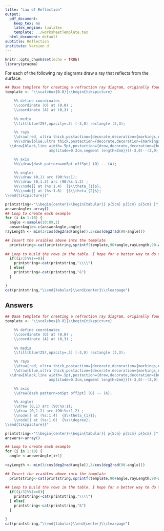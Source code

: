 ```yaml
---
title: "Law of Reflection"
output:
  pdf_document: 
    keep_tex: no
    latex_engine: lualatex
    template: ../worksheetTemplate.tex
  html_document: default
subtitle: Reflection
institute: Version d
---
```


```r
knitr::opts_chunk$set(echo = TRUE)
library(pracma)
```

For each of the following ray diagrams draw a ray that reflects from the surface.

```r

## Base template for creating a refraction ray diagram, originally found here: http://texample.net/tikz/examples/refraction/
template <- "\\scalebox{0.8}{\\begin{tikzpicture}

    %% define coordinates
    \\coordinate (O) at (0,0) ;
    \\coordinate (A) at (0,3) ;
    
    %% media
    \\fill[blue!25!,opacity=.3] (-3,0) rectangle (3,3);

    %% rays
    \\draw[red, ultra thick,postaction={decorate,decoration={markings,mark=at position .65 with {\\arrow[scale=1,>=stealth]{<}}}}] (O) -- (%s:%s);
    %%\\draw[blue,ultra thick,postaction={decorate,decoration={markings,mark=at position .65 with {\\arrow[scale=1,>=stealth]{>}}}}] (O) -- (%s:%s);
  \\draw[black,line width=.5pt,postaction={draw,decorate,decoration={border,angle=-45,
                    amplitude=0.3cm,segment length=2mm}}](-3,0)--(3,0);

    %% axis
    %%\\draw[dash pattern=on5pt off3pt] (O) -- (A);

    %% angles
    %%\\draw (0,1) arc (90:%s:1);
    %%\\draw (0,1.2) arc (90:%s:1.2) ;
    %%\\node[] at (%s:1.4)  {$\\theta_{1}$};
    %%\\node[] at (%s:1.6)  {$\\theta_{2}$};
\\end{tikzpicture}}"

printstring<-"\\begin{center}\\begin{tabular}{ p{5cm} p{5cm} p{5cm} }"
answerAngle<-array()
## Loop to create each example
for (i in 1:18) {
  angle <-sample(10:89,1)
  answerAngle<-c(answerAngle,angle)
rayLength <- min(3/cos(deg2rad(angle)),3/cos(deg2rad(90-angle)))

## Insert the vraibles above into the template
  printstring<-cat(printstring,sprintf(template,90+angle,rayLength,90-angle,rayLength,90+angle,90-angle,mean(c(90,90+angle)),mean(c(90-angle,90))),"\\newline ",i,")\\newline",sep="")
  
## Loop to build the rows in the table. I hope for a better way to do this.
  if((i/3)%%1==0){
    printstring<-cat(printstring,"\\\\")
  } else{
    printstring<-cat(printstring,"&")
  }

}
cat(printstring,"\\end{tabular}\\end{center}\\clearpage")
```

## Answers

```r

## Base template for creating a refraction ray diagram, originally found here: http://texample.net/tikz/examples/refraction/
template <- "\\scalebox{0.8}{\\begin{tikzpicture}

    %% define coordinates
    \\coordinate (O) at (0,0) ;
    \\coordinate (A) at (0,3) ;
    
    %% media
    \\fill[blue!25!,opacity=.3] (-3,0) rectangle (3,3);

    %% rays
    \\draw[red, ultra thick,postaction={decorate,decoration={markings,mark=at position .65 with {\\arrow[scale=1,>=stealth]{<}}}}] (O) -- (%s:%s);
    \\draw[blue,ultra thick,postaction={decorate,decoration={markings,mark=at position .65 with {\\arrow[scale=1,>=stealth]{>}}}}] (O) -- (%s:%s);
  \\draw[black,line width=.5pt,postaction={draw,decorate,decoration={border,angle=-45,
                    amplitude=0.3cm,segment length=2mm}}](-3,0)--(3,0);

    %% axis
    \\draw[dash pattern=on5pt off3pt] (O) -- (A);

    %% angles
    \\draw (0,1) arc (90:%s:1);
    \\draw (0,1.2) arc (90:%s:1.2) ;
    \\node[] at (%s:1.4)  {$\\theta_{1}$};
    \\node[] at (%s:1.6)  {%s\\degree};
\\end{tikzpicture}}"

printstring<-"\\begin{center}\\begin{tabular}{ p{5cm} p{5cm} p{5cm} }"
answers<-array()

## Loop to create each example
for (i in 1:18) {
  angle <-answerAngle[i+1]
  
rayLength <- min(3/cos(deg2rad(angle)),3/cos(deg2rad(90-angle)))

## Insert the vraibles above into the template
  printstring<-cat(printstring,sprintf(template,90+angle,rayLength,90-angle,rayLength,90+angle,90-angle,mean(c(90,90+angle)),mean(c(90-angle,90)),angle),"\\newline ",i,")\\newline",sep="")
  
## Loop to build the rows in the table. I hope for a better way to do this.
  if((i/3)%%1==0){
    printstring<-cat(printstring,"\\\\")
  } else{
    printstring<-cat(printstring,"&")
  }

}
cat(printstring,"\\end{tabular}\\end{center}\\clearpage")
```